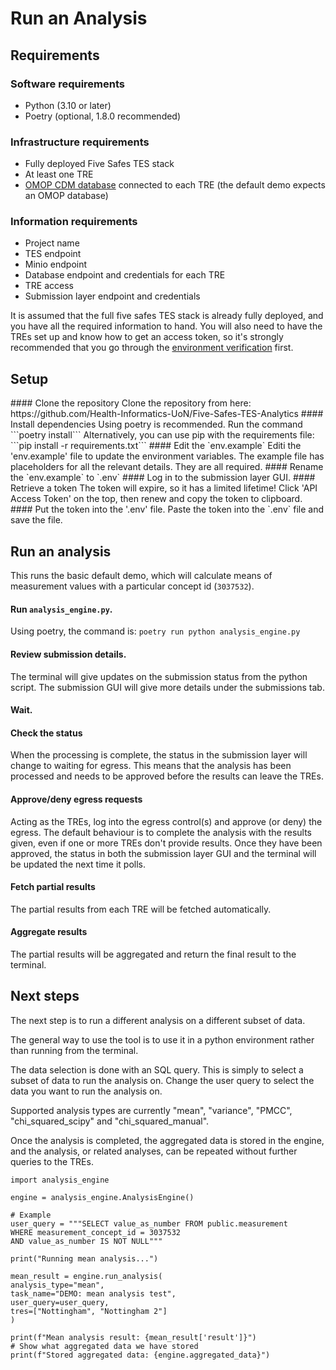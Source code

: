 
# Run an Analysis

## Requirements

### Software requirements
* Python (3.10 or later)
* Poetry (optional, 1.8.0 recommended)

### Infrastructure requirements
* Fully deployed Five Safes TES stack
* At least one TRE
* [OMOP CDM database](/standards#observational-medical-outcomes-partnership-omop) connected to each TRE (the default demo expects an OMOP database)

### Information requirements
* Project name
* TES endpoint
* Minio endpoint
* Database endpoint and credentials for each TRE
* TRE access
* Submission layer endpoint and credentials

It is assumed that the full five safes TES stack is already fully deployed, and you have all the required information to hand. You will also need to have the TREs set up and know how to get an access token, so it's strongly recommended that you go through the [environment verification](https://docs.federated-analytics.ac.uk/five_safes_tes/deploy/environment_verification) first.


## Setup
<Steps>
#### Clone the repository
Clone the repository from here: https://github.com/Health-Informatics-UoN/Five-Safes-TES-Analytics
#### Install dependencies
Using poetry is recommended. Run the command ```poetry install```
Alternatively, you can use pip with the requirements file:
```pip install -r requirements.txt```
#### Edit the `env.example`
Editi the 'env.example' file to update the environment variables. The example file has placeholders for all the relevant details. They are all required.
#### Rename the `env.example` to `.env`
#### Log in to the submission layer GUI.
#### Retrieve a token
The token will expire, so it has a limited lifetime!
Click 'API Access Token' on the top, then renew and copy the token to clipboard.
#### Put the token into the '.env' file.
Paste the token into the `.env` file and save the file.
</Steps>

## Run an analysis
This runs the basic default demo, which will calculate means of measurement values with a particular concept id (`3037532`).
<Steps>
#### Run `analysis_engine.py`.
Using poetry, the command is:
```poetry run python analysis_engine.py```
#### Review submission details.
The terminal will give updates on the submission status from the python script. The submission GUI will give more details under the submissions tab.
#### Wait.
#### Check the status
When the processing is complete, the status in the submission layer will change to waiting for egress. This means that the analysis has been processed and needs to be approved before the results can leave the TREs.
#### Approve/deny egress requests
Acting as the TREs, log into the egress control(s) and approve (or deny) the egress. The default behaviour is to complete the analysis with the results given, even if one or more TREs don't provide results. Once they have been approved, the status in both the submission layer GUI and the terminal will be updated the next time it polls.
#### Fetch partial results
The partial results from each TRE will be fetched automatically.
#### Aggregate results
The partial results will be aggregated and return the final result to the terminal.
</Steps>

## Next steps
The next step is to run a different analysis on a different subset of data.

The general way to use the tool is to use it in a python environment rather than running from the terminal. 

The data selection is done with an SQL query. This is simply to select a subset of data to run the analysis on. Change the user query to select the data you want to run the analysis on.

Supported analysis types are currently "mean", "variance", "PMCC", "chi_squared_scipy" and "chi_squared_manual".

Once the analysis is completed, the aggregated data is stored in the engine, and the analysis, or related analyses, can be repeated without further queries to the TREs.

```
import analysis_engine

engine = analysis_engine.AnalysisEngine()

# Example
user_query = """SELECT value_as_number FROM public.measurement
WHERE measurement_concept_id = 3037532
AND value_as_number IS NOT NULL"""

print("Running mean analysis...")

mean_result = engine.run_analysis(
analysis_type="mean",
task_name="DEMO: mean analysis test",
user_query=user_query,
tres=["Nottingham", "Nottingham 2"]
)

print(f"Mean analysis result: {mean_result['result']}")
# Show what aggregated data we have stored
print(f"Stored aggregated data: {engine.aggregated_data}")
```

